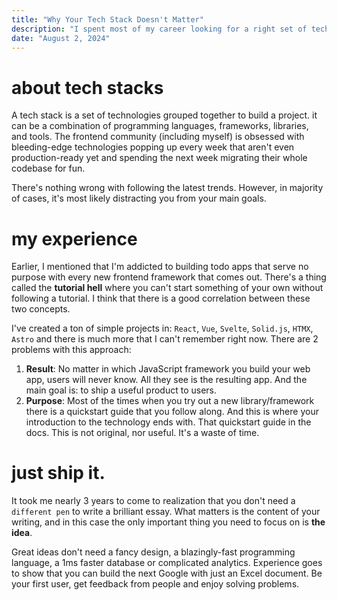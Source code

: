 ```yaml
---
title: "Why Your Tech Stack Doesn't Matter"
description: "I spent most of my career looking for a right set of technologies to conveniently build my future projects. But I never managed to build one."
date: "August 2, 2024"
---
```


# about tech stacks

A tech stack is a set of technologies grouped together to build a project. it can be a combination of programming languages, frameworks, libraries, and tools. The frontend community (including myself) is obsessed with bleeding-edge technologies popping up every week that aren't even production-ready yet and spending the next week migrating their whole codebase for fun. 

There's nothing wrong with following the latest trends. However, in majority of cases, it's most likely distracting you from your main goals.


# my experience

Earlier, I mentioned that I'm addicted to building todo apps that serve no purpose with every new frontend framework that comes out. There's a thing called the **tutorial hell** where you can't start something of your own without following a tutorial. I think that there is a good correlation between these two concepts.

I've created a ton of simple projects in: `React`, `Vue`, `Svelte`, `Solid.js`, `HTMX`, `Astro` and there is much more that I can't remember right now. There are 2 problems with this approach:
1. **Result**: No matter in which JavaScript framework you build your web app, users will never know. All they see is the resulting app. And the main goal is: to ship a useful product to users.
2. **Purpose**: Most of the times when you try out a new library/framework there is a quickstart guide that you follow along. And this is where your introduction to the technology ends with. That quickstart guide in the docs. This is not original, nor useful. It's a waste of time.

# just ship it.

It took me nearly 3 years to come to realization that you don't need a `different pen` to write a brilliant essay. What matters is the content of your writing, and in this case the only important thing you need to focus on is **the idea**.

Great ideas don't need a fancy design, a blazingly-fast programming language, a 1ms faster database or complicated analytics. Experience goes to show that you can build the next Google with just an Excel document. Be your first user, get feedback from people and enjoy solving problems.